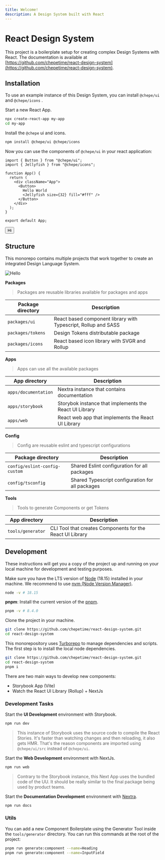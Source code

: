 ```yaml
---
title: Welcome!
description: A Design System built with React
---
```



# React Design System

This project is a boilerplate setup for creating complex Design Systems with React. The documentation is available at [https://github.com/chepetime/react-design-system](https://github.com/chepetime/react-design-system).

## Installation

To use an example instance of this Design System, you can install `@chepe/ui` and `@chepe/icons` .

Start a new React App.

```sh
npx create-react-app my-app
cd my-app
```

Install the `@chepe` ui and icons.

```sh copy
npm install @chepe/ui @chepe/icons
```

Now you can use the components of `@chepe/ui` in your react application:

```tsx filename="src/App.js" {1,2,7,8,9,10} copy
import { Button } from "@chepe/ui";
import { Jellyfish } from "@chepe/icons";

function App() {
  return (
    <div className="App">
      <Button>
        Hello World
        <Jellyfish size={32} fill="#fff" />
      </Button>
    </div>
  );
}

export default App;
```

<ComponentContainer>
  <Button>
    Hi
    <Jellyfish size={32} fill="#fff" />
  </Button>
</ComponentContainer>

## Structure

This monorepo contains multiple projects that work together to create an integrated Design Language System.

<Image src="assets/stack.png" alt="Hello" width={700} height={1800} />

**Packages**

> Packages are reusable libraries available for packages and apps

| Package directory | Description                                                    |
| ----------------- | -------------------------------------------------------------- |
| `packages/ui`     | React based component library with Typescript, Rollup and SASS |
| `packages/tokens` | Design Tokens distributable package                            |
| `packages/icons`  | React based icon library with SVGR and Rollup                  |

**Apps**

> Apps can use all the available packages

| App directory        | Description                                            |
| -------------------- | ------------------------------------------------------ |
| `apps/documentation` | Nextra instance that contains documentation            |
| `apps/storybook`     | Storybok instance that implements the React UI Library |
| `apps/web`           | React web app that implements the React UI Library     |

**Config**

> Config are reusable eslint and typescript configurations

| Package directory             | Description                                      |
| ----------------------------- | ------------------------------------------------ |
| `config/eslint-config-custom` | Shared Eslint configuration for all packages     |
| `config/tsconfig`             | Shared Typescript configuration for all packages |

**Tools**

> Tools to generate Components or get Tokens

| App directory     | Description                                               |
| ----------------- | --------------------------------------------------------- |
| `tools/generator` | CLI Tool that creates Components for the React UI Library |

## Development

These instructions will get you a copy of the project up and running on your local machine for development and testing purposes.

Make sure you have the LTS version of [Node](https://nodejs.dev/) (18.15) installed in your machine. We recommend to use [nvm (Node Version Manager)](https://github.com/nvm-sh/nvm).

```sh
node -v # 18.15
```

**pnpm**: Install the current version of the [pnpm](https://pnpm.io/).

```sh
pnpm -v # 8.4.0
```

Clone the project in your machine.

```sh
git clone https://github.com/chepetime/react-design-system.git
cd react-design-system
```

This monorepository uses [Turborepo](https://turbo.build/) to manage dependencies and scripts. The first step is to install the local node dependencies.

```sh
git clone https://github.com/chepetime/react-design-system.git
cd react-design-system
pnpm i
```

There are two main ways to develop new components:

- Storybook App (Vite)
- Watch the React UI Library (Rollup) + NextJs

### Development Tasks

Start the **UI Development** environment with Storybook.

```sh
npm run dev
```

> This instance of Storybook uses the source code to compile the React Stories. It's faster than watching changes and then reloading, it also gets HMR. That's the reason components are imported using `@chepe/ui/src` instead of `@chepe/ui`.

Start the **Web Development** environment with NextJs.

```sh
npm run web
```

> Contrary to the Storybook instance, this Next App uses the bundled code of the UU. It should be really similar to the final package being used by product teams.

Start the **Documentation Development** environment with [Nextra](https://nextra.site/).

```sh
npm run docs
```

### Utils

You can add a new Component Boilerplate using the Generator Tool inside the `tools/generator` directory. You can run this commands at the root of the project:

```sh
pnpm run generate:component --name=Heading
pnpm run generate:component --name=InputField
```
